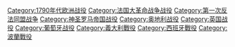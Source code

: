 [[Category:1790年代欧洲战役|Category:1790年代欧洲战役]]
[[Category:法国大革命战争战役|Category:法国大革命战争战役]]
[[Category:第一次反法同盟战争|Category:第一次反法同盟战争]]
[[Category:神圣罗马帝国战役|Category:神圣罗马帝国战役]]
[[Category:奥地利战役|Category:奥地利战役]]
[[Category:英国战役|Category:英国战役]]
[[Category:葡萄牙战役|Category:葡萄牙战役]]
[[Category:義大利戰役|Category:義大利戰役]]
[[Category:西班牙戰役|Category:西班牙戰役]]
[[Category:波蘭戰役|Category:波蘭戰役]]
